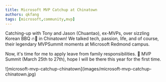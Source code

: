 ```yaml
---
title: Microsoft MVP Catchup at Chinatown
authors: qkfang
tags: [microsoft,community,mvp]
---
```


Catching-up with Tony and Jason (Chuantao), ex-MVPs, over sizzling Korean BBQ 🔥🥩 in Chinatown! We talked tech, passion, life, and of course, their legendary MVPSummit moments at Microsoft Redmond campus. 

Now, it's time for me to apply leave from family responsibilities. 🤣 MVP Summit (March 25th to 27th), hope I will be there this year for the first time. 


<div className="img-grid">
  <div className="img-item">
    ![microsoft-mvp-catchup-chinatown](images/microsoft-mvp-catchup-chinatown.jpg)
  </div>
</div>

